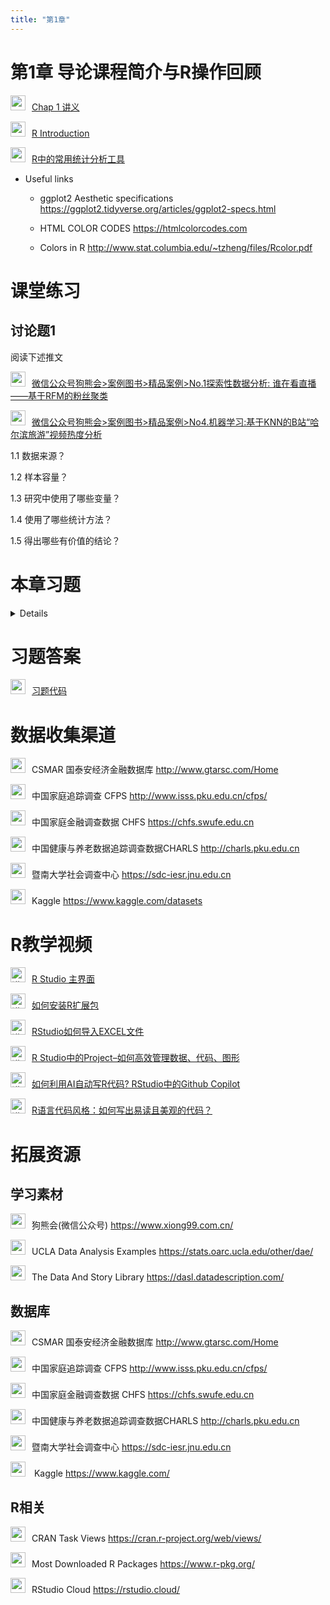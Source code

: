 ```yaml
---
title: "第1章"
---
```


# 第1章 导论课程简介与R操作回顾

<img src="img/teacher.png" style="width: 24px; height: 24px;margin-right: 10px">[Chap 1 讲义](https://lizongzhang.github.io/mvs/chap1.html)
  
<img src="img/link.png" style="width: 24px; height: 24px;margin-right: 10px">[R Introduction](https://lizongzhang.github.io/mvs25/Rintro.html)

<img src="img/code.png" style="width: 24px; height: 24px;margin-right: 10px">[R中的常用统计分析工具](https://lizongzhang.github.io/mvs/pre.html)
  


  -   Useful links  
  
      -   ggplot2 Aesthetic specifications <https://ggplot2.tidyverse.org/articles/ggplot2-specs.html>
      
      -    HTML COLOR CODES <https://htmlcolorcodes.com>
      
      -    Colors in R <http://www.stat.columbia.edu/~tzheng/files/Rcolor.pdf>
      

# 课堂练习

## 讨论题1 

阅读下述推文

<img src="img/link.png" style="width: 24px; height: 24px;margin-right: 10px">[微信公众号狗熊会>案例图书>精品案例>No.1探索性数据分析: 谁在看直播——基于RFM的粉丝聚类](https://mp.weixin.qq.com/s/rwF7gHHGK8FTBxOtuN2X_g)

<img src="img/link.png" style="width: 24px; height: 24px;margin-right: 10px">[微信公众号狗熊会>案例图书>精品案例>No4.机器学习:基于KNN的B站“哈尔滨旅游”视频热度分析](https://mp.weixin.qq.com/s/V3WFN1HRJqBmLqqS7XuC2Q)

1.1 数据来源？

1.2 样本容量？

1.3 研究中使用了哪些变量？

1.4 使用了哪些统计方法？

1.5 得出哪些有价值的结论？


# 本章习题

<details>

数据集：mtcars

要求：

1.1 用select()函数从mtcars提取5个变量⽣成新的数据框。

1.2 用mutate()函数在数据框中追加新的变量，将油耗变量mpg（miles per gallon）转换成转公里/升(kilometers per liter)的油耗指标。

1.3 任选mpg中的某个变量，用if_else()函数对该变量的数值进⾏条件转换。

1.4 设置2个筛选条件，用filter()函数从mpg筛选个案⽣成新的数据框。

1.5 报告disp, hp, drat, wt, qsec的相关系数矩阵,并对相关系数矩阵进行可视化呈现。

1.6 任选两个定量变量，用ggplot绘制散点图,设置散点图的颜色、形状、大小，并添加一条回归线。

1.7 将32辆汽车按VS分成两组(Engine (0 = V-shaped, 1 = straight)),绘制分组散点图，用ggplot绘制散点图,设置散点图的颜色、形状、大小，并添加一条回归线。

</details>

# 习题答案

<img src="img/code.png" style="width: 24px; height: 24px;margin-right: 10px">[习题代码](https://lizongzhang.github.io/mvs/1solution.html){target="_blank"}


# 数据收集渠道

<img src="img/link.png" style="width: 24px; height: 24px;margin-right: 10px">CSMAR 国泰安经济金融数据库  <http://www.gtarsc.com/Home>
        
<img src="img/link.png" style="width: 24px; height: 24px;margin-right: 10px">中国家庭追踪调查 CFPS <http://www.isss.pku.edu.cn/cfps/>
    
<img src="img/link.png" style="width: 24px; height: 24px;margin-right: 10px">中国家庭金融调查数据 CHFS  <https://chfs.swufe.edu.cn>
    
<img src="img/link.png" style="width: 24px; height: 24px;margin-right: 10px">中国健康与养老数据追踪调查数据CHARLS <http://charls.pku.edu.cn>
    
<img src="img/link.png" style="width: 24px; height: 24px;margin-right: 10px">暨南大学社会调查中心  <https://sdc-iesr.jnu.edu.cn>
    
<img src="img/link.png" style="width: 24px; height: 24px;margin-right: 10px">Kaggle  <https://www.kaggle.com/datasets>

# R教学视频

<img src="img/video.png" alt="讲义" style="width: 24px; height: 24px;margin-right: 10px">[R Studio 主界面](https://www.bilibili.com/video/BV1NP4y1A7ow/)

<img src="img/video.png" alt="讲义" style="width: 24px; height: 24px;margin-right: 10px">[如何安装R扩展包](https://www.bilibili.com/video/BV12u411D7uP/)

<img src="img/video.png" alt="讲义" style="width: 24px; height: 24px;margin-right: 10px">[RStudio如何导入EXCEL文件](https://www.bilibili.com/video/BV1gi4y1m7pD/) 

<img src="img/video.png" alt="讲义" style="width: 24px; height: 24px;margin-right: 10px">[R Studio中的Project--如何高效管理数据、代码、图形](https://www.bilibili.com/video/BV1ZB4y127oJ/)

<img src="img/video.png" alt="讲义" style="width: 24px; height: 24px;margin-right: 10px">[如何利用AI自动写R代码? RStudio中的Github Copilot](https://www.bilibili.com/video/BV1Vc411R767/)  


<img src="img/video.png" alt="讲义" style="width: 24px; height: 24px;margin-right: 10px">[R语言代码风格：如何写出易读且美观的代码？](https://www.bilibili.com/video/BV1KM4m197E5/) 

# 拓展资源

## 学习素材

<img src="img/link.png" style="width: 24px; height: 24px;margin-right: 10px">狗熊会(微信公众号) <https://www.xiong99.com.cn/> 

<img src="img/link.png" style="width: 24px; height: 24px;margin-right: 10px">UCLA Data Analysis Examples <https://stats.oarc.ucla.edu/other/dae/> 


<img src="img/link.png" style="width: 24px; height: 24px;margin-right: 10px">The Data And Story Library <https://dasl.datadescription.com/> 

## 数据库

<img src="img/link.png" style="width: 24px; height: 24px;margin-right: 10px">CSMAR 国泰安经济金融数据库  <http://www.gtarsc.com/Home>
        
<img src="img/link.png" style="width: 24px; height: 24px;margin-right: 10px">中国家庭追踪调查 CFPS <http://www.isss.pku.edu.cn/cfps/>
    
<img src="img/link.png" style="width: 24px; height: 24px;margin-right: 10px">中国家庭金融调查数据 CHFS  <https://chfs.swufe.edu.cn>
    
<img src="img/link.png" style="width: 24px; height: 24px;margin-right: 10px">中国健康与养老数据追踪调查数据CHARLS <http://charls.pku.edu.cn>
    
<img src="img/link.png" style="width: 24px; height: 24px;margin-right: 10px">暨南大学社会调查中心  <https://sdc-iesr.jnu.edu.cn>

<img src="img/link.png" style="width: 24px; height: 24px;margin-right: 10px"> Kaggle <https://www.kaggle.com/> 


## R相关

<img src="img/link.png" style="width: 24px; height: 24px;margin-right: 10px">CRAN Task Views <https://cran.r-project.org/web/views/>

<img src="img/link.png" style="width: 24px; height: 24px;margin-right: 10px">Most Downloaded R Packages <https://www.r-pkg.org/>

<img src="img/link.png" style="width: 24px; height: 24px;margin-right: 10px">RStudio Cloud <https://rstudio.cloud/>
